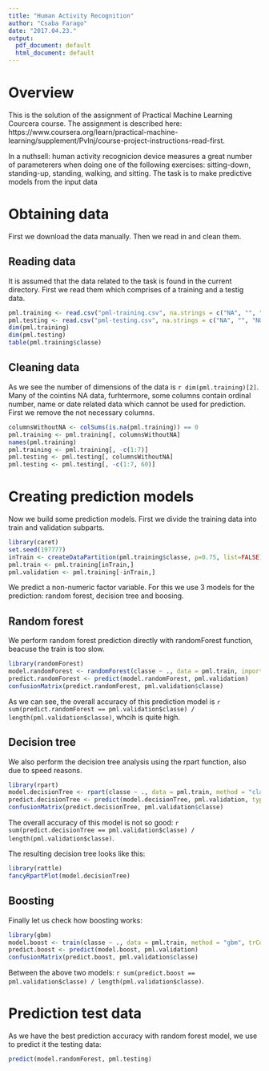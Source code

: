 ---
title: "Human Activity Recognition"
author: "Csaba Farago"
date: "2017.04.23."
output:
  pdf_document: default
  html_document: default
---

# Overview

This is the solution of the assignment of Practical Machine Learning Courcera course. The assignment is described here: https://www.coursera.org/learn/practical-machine-learning/supplement/PvInj/course-project-instructions-read-first.

In a nuthsell: human activity recognicion device measures a great number of parameterers when doing one of the following exercises: sitting-down, standing-up, standing, walking, and sitting. The task is to make predictive models from the input data 


# Obtaining data

First we download the data manually. Then we read in and clean them.


## Reading data
It is assumed that the data related to the task is found in the current directory. First we read them which comprises of a training and a testig data.

```{r read}
pml.training <- read.csv("pml-training.csv", na.strings = c("NA", "", "NULL", "#DIV/0!"))
pml.testing <- read.csv("pml-testing.csv", na.strings = c("NA", "", "NULL", "#DIV/0!"))
dim(pml.training)
dim(pml.testing)
table(pml.training$classe)
```


## Cleaning data

As we see the number of dimensions of the data is `r dim(pml.training)[2]`. Many of the cointins NA data, furhtermore, some columns contain ordinal number, name or date related data which cannot be used for prediction. First we remove the not necessary columns.

```{r clean}
columnsWithoutNA <- colSums(is.na(pml.training)) == 0
pml.training <- pml.training[, columnsWithoutNA]
names(pml.training)
pml.training <- pml.training[, -c(1:7)]
pml.testing <- pml.testing[, columnsWithoutNA]
pml.testing <- pml.testing[, -c(1:7, 60)]
```


# Creating prediction models

Now we build some prediction models. First we divide the training data into train and validation subparts.

```{r model}
library(caret)
set.seed(197777)
inTrain <- createDataPartition(pml.training$classe, p=0.75, list=FALSE)
pml.train <- pml.training[inTrain,]
pml.validation <- pml.training[-inTrain,]
```

We predict a non-numeric factor variable. For this we use 3 models for the prediction: random forest, decision tree and boosing.


## Random forest

We perform random forest prediction directly with randomForest function, beacuse the train is too slow.

```{r rf}
library(randomForest)
model.randomForest <- randomForest(classe ~ ., data = pml.train, importance = TRUE, ntree = 50)
predict.randomForest <- predict(model.randomForest, pml.validation)
confusionMatrix(predict.randomForest, pml.validation$classe)
```

As we can see, the overall accuracy of this prediction model is `r sum(predict.randomForest == pml.validation$classe) / length(pml.validation$classe)`, whcih is quite high.


## Decision tree

We also perform the decision tree analysis using the rpart function, also due to speed reasons.

```{r rpart}
library(rpart)
model.decisionTree <- rpart(classe ~ ., data = pml.train, method = "class")
predict.decisionTree <- predict(model.decisionTree, pml.validation, type="class")
confusionMatrix(predict.decisionTree, pml.validation$classe)
```

The overall accuracy of this model is not so good: `r sum(predict.decisionTree == pml.validation$classe) / length(pml.validation$classe)`.

The resulting decision tree looks like this:

```{r rpartplot}
library(rattle)
fancyRpartPlot(model.decisionTree)
```


## Boosting

Finally let us check how boosting works:

```{r gbm}
library(gbm)
model.boost <- train(classe ~ ., data = pml.train, method = "gbm", trControl = trainControl(method = "repeatedcv", number = 5, repeats = 1), verbose=FALSE)
predict.boost <- predict(model.boost, pml.validation)
confusionMatrix(predict.boost, pml.validation$classe)
```

Between the above two models: `r sum(predict.boost == pml.validation$classe) / length(pml.validation$classe)`.


# Prediction test data

As we have the best prediction accuracy with random forest model, we use to predict it the testing data:

```{r predict}
predict(model.randomForest, pml.testing)
```
